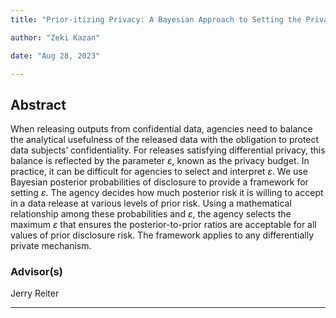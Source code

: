```yaml
---
title: "Prior-itizing Privacy: A Bayesian Approach to Setting the Privacy Budget in Differential Privacy"

author: "Zeki Kazan"

date: "Aug 28, 2023"

---
```






## Abstract 

When releasing outputs from confidential data, agencies need to balance  the analytical usefulness of the released data with the obligation to protect data subjects' confidentiality. For releases satisfying differential privacy, this balance is reflected by the parameter $\varepsilon$, known as the privacy budget. In practice, it can be difficult for agencies to select and interpret $\varepsilon$.  We use Bayesian posterior probabilities of disclosure to provide a framework for setting $\varepsilon$. The agency decides how much posterior risk it is willing to accept in a data release at various levels of prior risk.  Using a mathematical relationship among these probabilities and $\varepsilon$, the agency selects the maximum $\varepsilon$ that ensures the posterior-to-prior ratios are acceptable for all values of prior disclosure risk. The framework applies to any differentially private mechanism.




### Advisor(s)

Jerry Reiter

---
